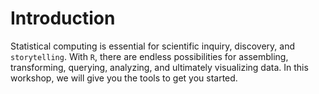 # Introduction
Statistical computing is essential for scientific inquiry, discovery, and `storytelling`. With `R`, there are endless possibilities for assembling, transforming, querying, analyzing, and ultimately visualizing data. In this workshop, we will give you the tools to get you started.
